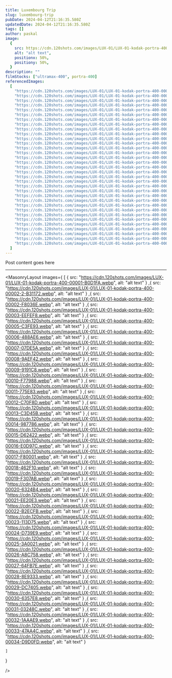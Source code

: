 ```yaml
---
title: Luxembourg Trip
slug: luxembourg-trip
pubDate: 2024-04-12T21:16:35.580Z
updatedDate: 2024-04-12T21:16:35.580Z
tags: []
author: paskal
image:
  {
    src: https://cdn.120shots.com/images/LUX-01/LUX-01-kodak-portra-400-00007-07DE5A.webp,
    alt: "alt text",
    positionx: 50%,
    positiony: 50%,
  }
description: ""
filmStocks: ["ultramax-400", portra-400]
referencedImages:
  [
    "https://cdn.120shots.com/images/LUX-01/LUX-01-kodak-portra-400-00002-2-B31172.webp",
    "https://cdn.120shots.com/images/LUX-01/LUX-01-kodak-portra-400-00002-F8036E.webp",
    "https://cdn.120shots.com/images/LUX-01/LUX-01-kodak-portra-400-00003-EEFEF8.webp",
    "https://cdn.120shots.com/images/LUX-01/LUX-01-kodak-portra-400-00005-C3FE93.webp",
    "https://cdn.120shots.com/images/LUX-01/LUX-01-kodak-portra-400-00006-488AE6.webp",
    "https://cdn.120shots.com/images/LUX-01/LUX-01-kodak-portra-400-00007-07DE5A.webp",
    "https://cdn.120shots.com/images/LUX-01/LUX-01-kodak-portra-400-00008-9AEF42.webp",
    "https://cdn.120shots.com/images/LUX-01/LUX-01-kodak-portra-400-00009-9191C8.webp",
    "https://cdn.120shots.com/images/LUX-01/LUX-01-kodak-portra-400-00010-F77988.webp",
    "https://cdn.120shots.com/images/LUX-01/LUX-01-kodak-portra-400-00011-775E83.webp",
    "https://cdn.120shots.com/images/LUX-01/LUX-01-kodak-portra-400-00012-C70F8D.webp",
    "https://cdn.120shots.com/images/LUX-01/LUX-01-kodak-portra-400-00013-C3D45B.webp",
    "https://cdn.120shots.com/images/LUX-01/LUX-01-kodak-portra-400-00014-987786.webp",
    "https://cdn.120shots.com/images/LUX-01/LUX-01-kodak-portra-400-00015-D62422.webp",
    "https://cdn.120shots.com/images/LUX-01/LUX-01-kodak-portra-400-00016-E0D97C.webp",
    "https://cdn.120shots.com/images/LUX-01/LUX-01-kodak-portra-400-00017-F80001.webp",
    "https://cdn.120shots.com/images/LUX-01/LUX-01-kodak-portra-400-00018-462F10.webp",
    "https://cdn.120shots.com/images/LUX-01/LUX-01-kodak-portra-400-00019-F307AB.webp",
    "https://cdn.120shots.com/images/LUX-01/LUX-01-kodak-portra-400-00020-6324B4.webp",
    "https://cdn.120shots.com/images/LUX-01/LUX-01-kodak-portra-400-00021-EE20E3.webp",
    "https://cdn.120shots.com/images/LUX-01/LUX-01-kodak-portra-400-00022-B2ECFB.webp",
    "https://cdn.120shots.com/images/LUX-01/LUX-01-kodak-portra-400-00023-113D75.webp",
    "https://cdn.120shots.com/images/LUX-01/LUX-01-kodak-portra-400-00024-D739E9.webp",
    "https://cdn.120shots.com/images/LUX-01/LUX-01-kodak-portra-400-00025-3A0021.webp",
    "https://cdn.120shots.com/images/LUX-01/LUX-01-kodak-portra-400-00026-A8C758.webp",
    "https://cdn.120shots.com/images/LUX-01/LUX-01-kodak-portra-400-00027-64FB7E.webp",
    "https://cdn.120shots.com/images/LUX-01/LUX-01-kodak-portra-400-00028-8E9333.webp",
    "https://cdn.120shots.com/images/LUX-01/LUX-01-kodak-portra-400-00029-DC7405.webp",
    "https://cdn.120shots.com/images/LUX-01/LUX-01-kodak-portra-400-00030-6357E8.webp",
    "https://cdn.120shots.com/images/LUX-01/LUX-01-kodak-portra-400-00031-03248C.webp",
    "https://cdn.120shots.com/images/LUX-01/LUX-01-kodak-portra-400-00032-1AAAE9.webp",
    "https://cdn.120shots.com/images/LUX-01/LUX-01-kodak-portra-400-00033-47AA4C.webp",
    "https://cdn.120shots.com/images/LUX-01/LUX-01-kodak-portra-400-00034-D9D0FD.webp",
  ]
---
```


Post content goes here

---


<MasonryLayout
  images={
    [
    { src: "https://cdn.120shots.com/images/LUX-01/LUX-01-kodak-portra-400-00001-B0D1FA.webp", alt: "alt text" }
,{ src: "https://cdn.120shots.com/images/LUX-01/LUX-01-kodak-portra-400-00002-2-B31172.webp", alt: "alt text" }
,{ src: "https://cdn.120shots.com/images/LUX-01/LUX-01-kodak-portra-400-00002-F8036E.webp", alt: "alt text" }
,{ src: "https://cdn.120shots.com/images/LUX-01/LUX-01-kodak-portra-400-00003-EEFEF8.webp", alt: "alt text" }
,{ src: "https://cdn.120shots.com/images/LUX-01/LUX-01-kodak-portra-400-00005-C3FE93.webp", alt: "alt text" }
,{ src: "https://cdn.120shots.com/images/LUX-01/LUX-01-kodak-portra-400-00006-488AE6.webp", alt: "alt text" }
,{ src: "https://cdn.120shots.com/images/LUX-01/LUX-01-kodak-portra-400-00007-07DE5A.webp", alt: "alt text" }
,{ src: "https://cdn.120shots.com/images/LUX-01/LUX-01-kodak-portra-400-00008-9AEF42.webp", alt: "alt text" }
,{ src: "https://cdn.120shots.com/images/LUX-01/LUX-01-kodak-portra-400-00009-9191C8.webp", alt: "alt text" }
,{ src: "https://cdn.120shots.com/images/LUX-01/LUX-01-kodak-portra-400-00010-F77988.webp", alt: "alt text" }
,{ src: "https://cdn.120shots.com/images/LUX-01/LUX-01-kodak-portra-400-00011-775E83.webp", alt: "alt text" }
,{ src: "https://cdn.120shots.com/images/LUX-01/LUX-01-kodak-portra-400-00012-C70F8D.webp", alt: "alt text" }
,{ src: "https://cdn.120shots.com/images/LUX-01/LUX-01-kodak-portra-400-00013-C3D45B.webp", alt: "alt text" }
,{ src: "https://cdn.120shots.com/images/LUX-01/LUX-01-kodak-portra-400-00014-987786.webp", alt: "alt text" }
,{ src: "https://cdn.120shots.com/images/LUX-01/LUX-01-kodak-portra-400-00015-D62422.webp", alt: "alt text" }
,{ src: "https://cdn.120shots.com/images/LUX-01/LUX-01-kodak-portra-400-00016-E0D97C.webp", alt: "alt text" }
,{ src: "https://cdn.120shots.com/images/LUX-01/LUX-01-kodak-portra-400-00017-F80001.webp", alt: "alt text" }
,{ src: "https://cdn.120shots.com/images/LUX-01/LUX-01-kodak-portra-400-00018-462F10.webp", alt: "alt text" }
,{ src: "https://cdn.120shots.com/images/LUX-01/LUX-01-kodak-portra-400-00019-F307AB.webp", alt: "alt text" }
,{ src: "https://cdn.120shots.com/images/LUX-01/LUX-01-kodak-portra-400-00020-6324B4.webp", alt: "alt text" }
,{ src: "https://cdn.120shots.com/images/LUX-01/LUX-01-kodak-portra-400-00021-EE20E3.webp", alt: "alt text" }
,{ src: "https://cdn.120shots.com/images/LUX-01/LUX-01-kodak-portra-400-00022-B2ECFB.webp", alt: "alt text" }
,{ src: "https://cdn.120shots.com/images/LUX-01/LUX-01-kodak-portra-400-00023-113D75.webp", alt: "alt text" }
,{ src: "https://cdn.120shots.com/images/LUX-01/LUX-01-kodak-portra-400-00024-D739E9.webp", alt: "alt text" }
,{ src: "https://cdn.120shots.com/images/LUX-01/LUX-01-kodak-portra-400-00025-3A0021.webp", alt: "alt text" }
,{ src: "https://cdn.120shots.com/images/LUX-01/LUX-01-kodak-portra-400-00026-A8C758.webp", alt: "alt text" }
,{ src: "https://cdn.120shots.com/images/LUX-01/LUX-01-kodak-portra-400-00027-64FB7E.webp", alt: "alt text" }
,{ src: "https://cdn.120shots.com/images/LUX-01/LUX-01-kodak-portra-400-00028-8E9333.webp", alt: "alt text" }
,{ src: "https://cdn.120shots.com/images/LUX-01/LUX-01-kodak-portra-400-00029-DC7405.webp", alt: "alt text" }
,{ src: "https://cdn.120shots.com/images/LUX-01/LUX-01-kodak-portra-400-00030-6357E8.webp", alt: "alt text" }
,{ src: "https://cdn.120shots.com/images/LUX-01/LUX-01-kodak-portra-400-00031-03248C.webp", alt: "alt text" }
,{ src: "https://cdn.120shots.com/images/LUX-01/LUX-01-kodak-portra-400-00032-1AAAE9.webp", alt: "alt text" }
,{ src: "https://cdn.120shots.com/images/LUX-01/LUX-01-kodak-portra-400-00033-47AA4C.webp", alt: "alt text" }
,{ src: "https://cdn.120shots.com/images/LUX-01/LUX-01-kodak-portra-400-00034-D9D0FD.webp", alt: "alt text" }

    ]

}

/>
